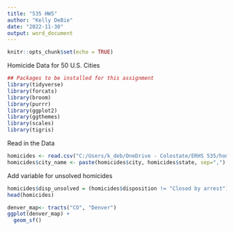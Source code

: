 ```yaml
---
title: "535 HW5"
author: "Kelly DeBie"
date: "2022-11-30"
output: word_document
---
```


```r
knitr::opts_chunk$set(echo = TRUE)
```

Homicide Data for 50 U.S. Cities

```r
## Packages to be installed for this assignment  
library(tidyverse)
library(forcats)  
library(broom)  
library(purrr)  
library(ggplot2)
library(ggthemes) 
library(scales)  
library(tigris)
```

Read in the Data 

```r
homicides <- read.csv("C:/Users/k_deb/OneDrive - Colostate/ERHS 535/homicide-data.csv")  
homicides$city_name <- paste(homicides$city, homicides$state, sep=",")  

```

Add variable for unsolved homicides

```r
homicides$disp_unsolved = (homicides$disposition != "Closed by arrest") 
head(homicides)

```


```r
denver_map<- tracts("CO", "Denver")  
ggplot(denver_map) +
  geom_sf()
```

